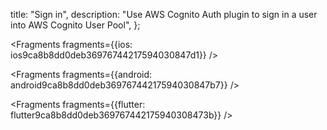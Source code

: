   title: "Sign in",
  description: "Use AWS Cognito Auth plugin to sign in a user into AWS Cognito User Pool",
};






<Fragments fragments={{ios: ios9ca8b8dd0deb36976744217594030847d1}} />



<Fragments fragments={{android: android9ca8b8dd0deb36976744217594030847b7}} />



<Fragments fragments={{flutter: flutter9ca8b8dd0deb369767442175940308473b}} />
